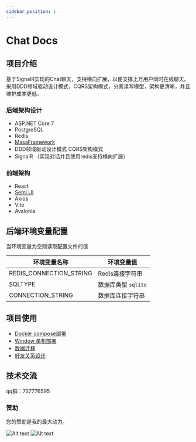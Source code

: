 ```yaml
---
sidebar_position: 1
---
```


# Chat Docs

## 项目介绍

基于SignalR实现的Chat聊天，支持横向扩展，以便支撑上万用户同时在线聊天。
采用DDD领域驱动设计模式，CQRS架构模式，分离读写模型，架构更清晰，并且维护成本更低。

### 后端架构设计

- ASP.NET Core 7
- PostgreSQL
- Redis
- [MasaFramework](https://docs.masastack.com/framework/concepts/overview)
- DDD领域驱动设计模式 CQRS架构模式
- SignalR （实现对话并且使用redis支持横向扩展）

### 前端架构

- React
- [Semi UI](https://semi.design/zh-CN/start/getting-started)
- Axios
- Vite
- Avalonia

## 后端环境变量配置

当环境变量为空则读取配置文件的值

| 环境变量名称            | 环境变量值                                 |
| ----------------------- | ------------------------------------------ |
| REDIS_CONNECTION_STRING | Redis连接字符串                            |
| SQLTYPE                 | 数据库类型 `sqlite`|[`pgsql`|`postgresql`] |
| CONNECTION_STRING       | 数据库连接字符串                           |

## 项目使用

- [Docker compose部署](./DevOps/Install.md)
- [Window 单机部署](./DevOps/Window-DevOps.md)
- [数据迁移](./DevOps/Migration.md)
- [好友关系设计](./Service/Friend-Chart.md)

## 技术交流

qq群：737776595

### 赞助

您的赞助是我的最大动力。

![Alt text](./img/aliyun.jpg)
![Alt text](./img/wechat.jpg)
